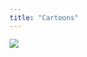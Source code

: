 ```yaml
---
title: "Cartoons"
---
```


<img src="https://s3.amazonaws.com/maxawall.com/cartoons/inconcievable_bugs.jpeg">
